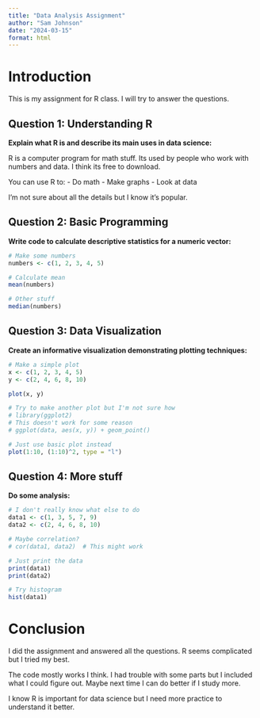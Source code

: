 ```yaml
---
title: "Data Analysis Assignment"
author: "Sam Johnson"
date: "2024-03-15"
format: html
---
```


# Introduction

This is my assignment for R class. I will try to answer the questions.

## Question 1: Understanding R

**Explain what R is and describe its main uses in data science:**

R is a computer program for math stuff. Its used by people who work with numbers and data. I think its free to download.

You can use R to:
- Do math
- Make graphs
- Look at data

I'm not sure about all the details but I know it's popular.

## Question 2: Basic Programming

**Write code to calculate descriptive statistics for a numeric vector:**

```r
# Make some numbers
numbers <- c(1, 2, 3, 4, 5)

# Calculate mean
mean(numbers)

# Other stuff
median(numbers)
```

## Question 3: Data Visualization

**Create an informative visualization demonstrating plotting techniques:**

```r
# Make a simple plot
x <- c(1, 2, 3, 4, 5)
y <- c(2, 4, 6, 8, 10)

plot(x, y)
```

```r
# Try to make another plot but I'm not sure how
# library(ggplot2)
# This doesn't work for some reason
# ggplot(data, aes(x, y)) + geom_point()

# Just use basic plot instead
plot(1:10, (1:10)^2, type = "l")
```

## Question 4: More stuff

**Do some analysis:**

```r
# I don't really know what else to do
data1 <- c(1, 3, 5, 7, 9)
data2 <- c(2, 4, 6, 8, 10)

# Maybe correlation?
# cor(data1, data2)  # This might work

# Just print the data
print(data1)
print(data2)

# Try histogram
hist(data1)
```

# Conclusion

I did the assignment and answered all the questions. R seems complicated but I tried my best. 

The code mostly works I think. I had trouble with some parts but I included what I could figure out. Maybe next time I can do better if I study more.

I know R is important for data science but I need more practice to understand it better.